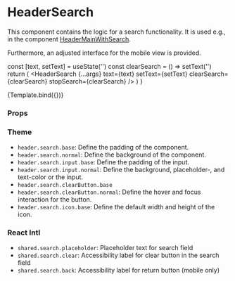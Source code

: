 
<Meta title="Components/Header/HeaderSearch" component={HeaderSearch} />

# HeaderSearch

This component contains the logic for a search functionality. It is used e.g., in the component [HeaderMainWithSearch](http://localhost:4000/?path=/docs/components-header-headermainwithsearch--default-story).

Furthermore, an adjusted interface for the mobile view is provided.

  const [text, setText] = useState('')
  const clearSearch = () => setText('')
  return (
    <MenuProvider>
      <HeaderSearch
        {...args}
        text={text}
        setText={setText}
        clearSearch={clearSearch}
        stopSearch={clearSearch}
      />
    </MenuProvider>
  )
}

<Canvas>
  <Story name="Default">{Template.bind({})}</Story>
</Canvas>

### Props

<ArgsTable story="Default" />

### Theme

- `header.search.base`: Define the padding of the component.
- `header.search.normal`: Define the background of the component.
- `header.search.input.base`: Define the padding of the input.
- `header.search.input.normal`: Define the background, placeholder-, and text-color or the input.
- `header.search.clearButton.base`
- `header.search.clearButton.normal`: Define the hover and focus interaction for the button.
- `header.search.icon.base`: Define the default width and height of the icon.

### React Intl

- `shared.search.placeholder`: Placeholder text for search field
- `shared.search.clear`: Accessibility label for clear button in the search field
- `shared.search.back`: Accessibility label for return button (mobile only)

